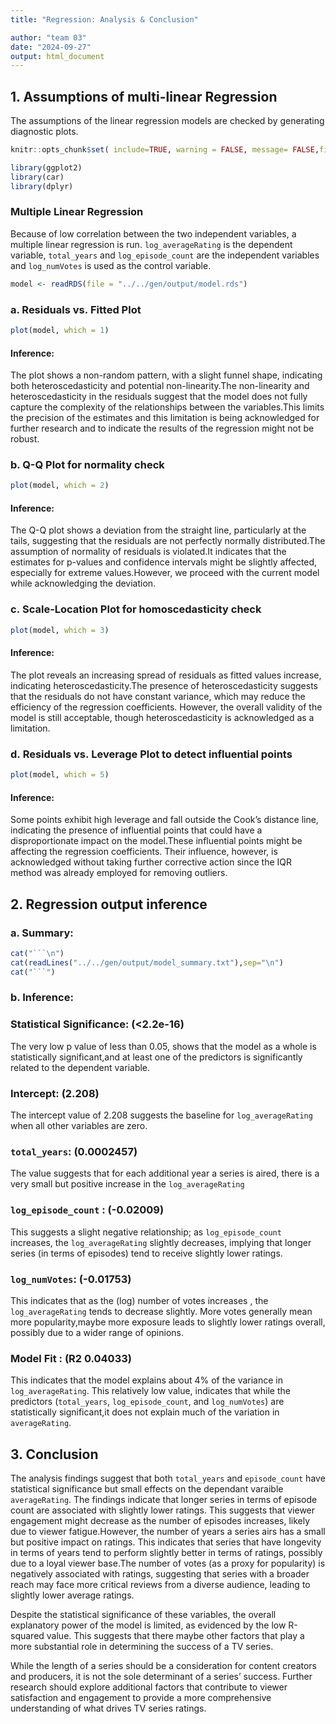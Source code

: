 ```yaml
---
title: "Regression: Analysis & Conclusion"

author: "team 03"
date: "2024-09-27"
output: html_document
---
```


## 1. Assumptions of multi-linear Regression

The assumptions of the linear regression models are checked by generating diagnostic plots.

```r
knitr::opts_chunk$set( include=TRUE, warning = FALSE, message= FALSE,fig.width = 8,fig.height = 6,fig.align = 'center',dpi=300,dev='png',fig.retina = 2,fig.cap = NULL)
```

```r
library(ggplot2)
library(car)
library(dplyr)
```

### Multiple Linear Regression

Because of low correlation between the two independent variables, a multiple linear regression is run. `log_averageRating` is the dependent variable, `total_years` and `log_episode_count` are the independent variables and `log_numVotes` is used as the control variable.


```r
model <- readRDS(file = "../../gen/output/model.rds")
```


### a. Residuals vs. Fitted Plot


```r

plot(model, which = 1)

```

#### Inference:
The plot shows a non-random pattern, with a slight funnel shape, indicating both heteroscedasticity and potential non-linearity.The non-linearity and heteroscedasticity in the residuals suggest that the model does not fully capture the complexity of the relationships between the variables.This limits the precision of the estimates and this limitation is being acknowledged for further research and to indicate the results of the regression might not be robust.


### b. Q-Q Plot for normality check

```r
plot(model, which = 2)

```

#### Inference:
The Q-Q plot shows a deviation from the straight line, particularly at the tails, suggesting that the residuals are not perfectly normally distributed.The assumption of normality of residuals is violated.It indicates that the estimates for p-values and confidence intervals might be slightly affected, especially for extreme values.However, we proceed with the current model while acknowledging the deviation. 


### c. Scale-Location Plot for homoscedasticity check

```r
plot(model, which = 3)
```

#### Inference:
The plot reveals an increasing spread of residuals as fitted values increase, indicating heteroscedasticity.The presence of heteroscedasticity suggests that the residuals do not have constant variance, which may reduce the efficiency of the regression coefficients. However, the overall validity of the model is still acceptable, though heteroscedasticity is acknowledged as a limitation.


### d. Residuals vs. Leverage Plot to detect influential points

```r
plot(model, which = 5)

```


#### Inference:
Some points exhibit high leverage and fall outside the Cook’s distance line, indicating the presence of influential points that could have a disproportionate impact on the model.These influential points might be affecting the regression coefficients. Their influence, however, is acknowledged without taking further corrective action since the IQR method was already employed for removing outliers.


## 2. Regression output inference

### a. Summary:

```r
cat("```\n")
cat(readLines("../../gen/output/model_summary.txt"),sep="\n")
cat("```")
```


### b. Inference: 

### Statistical Significance: (<2.2e-16)
The very low p value of less than 0.05, shows that the model as a whole is statistically significant,and at least one of the predictors is significantly related to the dependent variable.


### Intercept: (2.208)
The intercept value of 2.208 suggests the baseline for `log_averageRating` when all other variables are zero.


### `total_years`: (0.0002457)

The value suggests that for each additional year a series is aired, there is a very small but positive increase in the `log_averageRating`


### `log_episode_count` : (-0.02009)

This suggests a slight negative relationship; as `log_episode_count` increases, the `log_averageRating` slightly decreases, implying that longer series (in terms of episodes) tend to receive slightly lower ratings.


### `log_numVotes`: (-0.01753)

This indicates that as the (log) number of votes increases , the `log_averageRating` tends to decrease slightly. More votes generally mean more popularity,maybe more exposure leads to slightly lower ratings overall, possibly due to a wider range of opinions.


### Model Fit : (R2 0.04033)

This indicates that the model explains about 4% of the variance in `log_averageRating`. This relatively low value, indicates that while the predictors (`total_years`, `log_episode_count`, and `log_numVotes`) are statistically significant,it does not explain much of the variation in `averageRating`.


## 3. Conclusion

The analysis findings suggest that both `total_years` and `episode_count` have statistical significance but small effects on the dependant varaible `averageRating`. The findings indicate that longer series in terms of episode count are associated with slightly lower ratings. This suggests that viewer engagement might decrease as the number of episodes increases, likely due to viewer fatigue.However, the number of years a series airs has a small but positive impact on ratings. This indicates that series that have longevity in terms of years tend to perform slightly better in terms of ratings, possibly due to a loyal viewer base.The number of votes (as a proxy for popularity) is negatively associated with ratings, suggesting that series with a broader reach may face more critical reviews from a diverse audience, leading to slightly lower average ratings.

Despite the statistical significance of these variables, the overall explanatory power of the model is limited, as evidenced by the low R-squared value. This suggests that there maybe other factors that play a more substantial role in determining the success of a TV series.

While the length of a series should be a consideration for content creators and producers, it is not the sole determinant of a series' success. Further research should explore additional factors that contribute to viewer satisfaction and engagement to provide a more comprehensive understanding of what drives TV series ratings.
